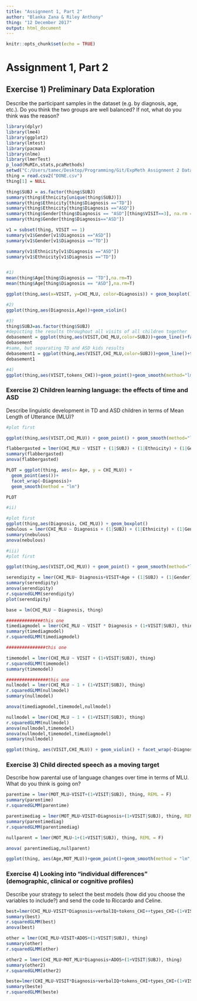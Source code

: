 ```yaml
---
title: "Assignment 1, Part 2"
author: "Blanka Zana & Riley Anthony"
thing: "12 December 2017"
output: html_document
---
```


```r
knitr::opts_chunk$set(echo = TRUE)
```

# Assignment 1, Part 2

## Exercise 1) Preliminary Data Exploration

Describe the participant samples in the dataset (e.g. by diagnosis, age, etc.). Do you think the two groups are well balanced? If not, what do you think was the reason?

```r
library(dplyr)
library(lme4)
library(ggplot2)
library(lmtest)
library(pacman)
library(nlme)
library(lmerTest)
p_load(MuMIn,stats,pcaMethods)
setwd("C:/Users/tamec/Desktop/Programming/Git/ExpMeth Assignment 2 Data")
thing = read.csv2("DONE.csv")
thing[1] = NULL

thing$SUBJ = as.factor(thing$SUBJ)
summary(thing$Ethnicity[unique(thing$SUBJ)])
summary(thing$Ethnicity[thing$Diagnosis =="TD"])
summary(thing$Ethnicity[thing$Diagnosis =="ASD"])
summary(thing$Gender[thing$Diagnosis == "ASD"][thing$VISIT==3], na.rm = T)
summary(thing$Gender[thing$Diagnosis=="ASD"])

v1 = subset(thing, VISIT == 1)
summary(v1$Gender[v1$Diagnosis =="ASD"])
summary(v1$Gender[v1$Diagnosis =="TD"])

summary(v1$Ethnicity[v1$Diagnosis =="ASD"])
summary(v1$Ethnicity[v1$Diagnosis =="TD"])


#1)
mean(thing$Age[thing$Diagnosis == "TD"],na.rm=T)
mean(thing$Age[thing$Diagnosis == "ASD"],na.rm=T)

ggplot(thing,aes(x=VISIT, y=CHI_MLU, color=Diagnosis)) + geom_boxplot() + geom_smooth(method="lm",se=TRUE) + facet_wrap(~VISIT)

#2)
ggplot(thing,aes(Diagnosis,Age))+geom_violin()

#3)
thing$SUBJ=as.factor(thing$SUBJ)
#depicting the results throughout all visits of all children together
debasement = ggplot(thing,aes(VISIT,CHI_MLU,color=SUBJ))+geom_line()+facet_wrap(~Diagnosis)+theme(legend.position="none") 
debasement
#same, but separating TD and ASD kids results
debasement1 = ggplot(thing,aes(VISIT,CHI_MLU,color=SUBJ))+geom_line()+theme(legend.position="none") 
debasement1

#4)
ggplot(thing,aes(VISIT,tokens_CHI))+geom_point()+geom_smooth(method="lm",se=TRUE)+facet_wrap(~Diagnosis)

```

### Exercise 2) Children learning language: the effects of time and ASD
Describe linguistic development in TD and ASD children in terms of Mean Length of Utterance (MLU)?

```r
#plot first

ggplot(thing,aes(VISIT,CHI_MLU)) + geom_point() + geom_smooth(method="lm",se=T)

flabbergasted = lmer(CHI_MLU ~ VISIT + (1|SUBJ) + (1|Ethnicity) + (1|Gender), thing)
summary(flabbergasted)
anova(flabbergasted)

PLOT = ggplot(thing, aes(x= Age, y = CHI_MLU)) +
  geom_point(aes())+
  facet_wrap(~Diagnosis)+
  geom_smooth(method = "lm")

PLOT

#ii)

#plot first
ggplot(thing,aes(Diagnosis, CHI_MLU)) + geom_boxplot()
nebulous = lmer(CHI_MLU ~ Diagnosis + (1|SUBJ) + (1|Ethnicity) + (1|Gender), thing)
summary(nebulous)
anova(nebulous)

#iii)
#plot first

ggplot(thing,aes(VISIT,CHI_MLU)) + geom_point() + geom_smooth(method="lm", se= T) + facet_wrap(~Diagnosis)

serendipity = lmer(CHI_MLU~ Diagnosis+VISIT+Age + (1|SUBJ) + (1|Gender), thing)
summary(serendipity)
anova(serendipity)
r.squaredGLMM(serendipity)
plot(serendipity)

base = lm(CHI_MLU ~ Diagnosis, thing)

##############this one
timediagmodel = lmer(CHI_MLU ~ VISIT * Diagnosis + (1+VISIT|SUBJ), thing)
summary(timediagmodel)
r.squaredGLMM(timediagmodel)

###############this one

timemodel = lmer(CHI_MLU ~ VISIT + (1+VISIT|SUBJ), thing)
r.squaredGLMM(timemodel)
summary(timemodel)

################this one
nullmodel = lmer(CHI_MLU ~ 1 + (1+VISIT|SUBJ), thing)
r.squaredGLMM(nullmodel)
summary(nullmodel)

anova(timediagmodel,timemodel,nullmodel)

nullmodel = lmer(CHI_MLU ~ 1 + (1+VISIT|SUBJ), thing)
r.squaredGLMM(nullmodel)
anova(nullmodel,timemodel)
anova(nullmodel,timemodel,timediagmodel)
summary(nullmodel)

ggplot(thing, aes(VISIT,CHI_MLU)) + geom_violin() + facet_wrap(~Diagnosis)

```

### Exercise 3) Child directed speech as a moving target
Describe how parental use of language changes over time in terms of MLU. What do you think is going on?

```r

parentime = lmer(MOT_MLU~VISIT+(1+VISIT|SUBJ), thing, REML = F)
summary(parentime)
r.squaredGLMM(parentime)

parentimediag = lmer(MOT_MLU~VISIT+Diagnosis+(1+VISIT|SUBJ), thing, REML = F)
summary(parentimediag)
r.squaredGLMM(parentimediag)

nullparent = lmer(MOT_MLU~1+(1+VISIT|SUBJ), thing, REML = F)

anova( parentimediag,nullparent)

ggplot(thing, aes(Age,MOT_MLU))+geom_point()+geom_smooth(method = "lm", se=T,fullrange=T)+facet_wrap(~Diagnosis)+theme(legend.position="none")
```

### Exercise 4) Looking into "individual differences" (demographic, clinical or cognitive profiles)
Describe your strategy to select the best models (how did you choose the variables to include?) and send the code to Riccardo and Celine.

```r
best=lmer(CHI_MLU~VISIT*Diagnosis+verbalIQ+tokens_CHI++types_CHI+(1+VISIT|SUBJ), thing)
summary(best)
r.squaredGLMM(best)
anova(best)

other = lmer(CHI_MLU~VISIT+ADOS+(1+VISIT|SUBJ), thing)
summary(other)
r.squaredGLMM(other)

other2 = lmer(CHI_MLU~MOT_MLU*Diagnosis+ADOS+(1+VISIT|SUBJ), thing)
summary(other2)
r.squaredGLMM(other2)

beste=lmer(CHI_MLU~VISIT*Diagnosis+verbalIQ+tokens_CHI+types_CHI+(1+VISIT|SUBJ), thing)
summary(beste)
r.squaredGLMM(beste)

```
